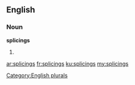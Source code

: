 ==English==

===Noun===
'''splicings'''

# {{plural of|splicing}}

[[Category:English plurals]]

[[ar:splicings]]
[[fr:splicings]]
[[ku:splicings]]
[[my:splicings]]